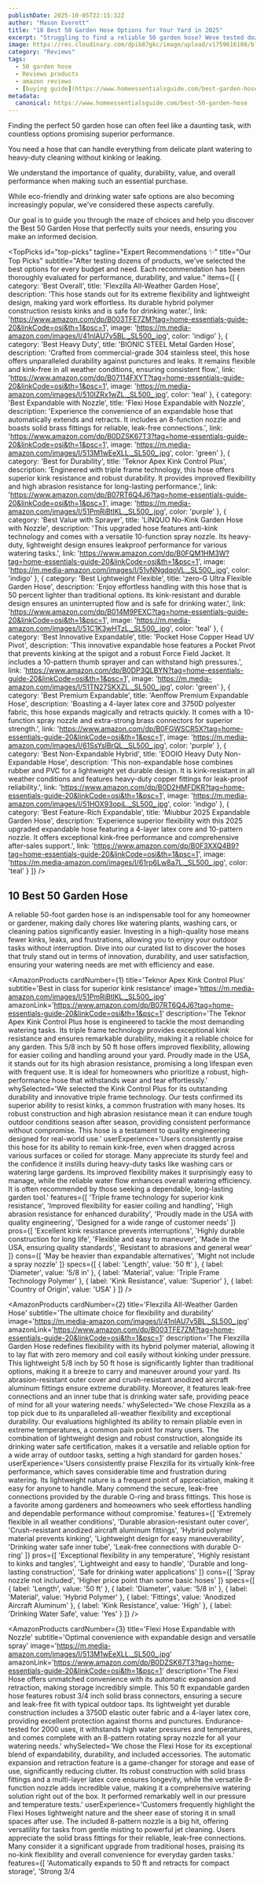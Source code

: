 ```yaml
---
publishDate: 2025-10-05T22:15:32Z
author: "Mason Everett"
title: "10 Best 50 Garden Hose Options for Your Yard in 2025"
excerpt: "Struggling to find a reliable 50 garden hose? Weve tested dozens to bring you top recommendations for durability, flexibility, and value. Make your choice with confidence."
image: https://res.cloudinary.com/dpib87gkc/image/upload/v1759616108/blog_image_1759616107_twgq0a.webp
category: "Reviews"
tags:
  - 50 garden hose
  - Reviews products
  - amazon reviews
  - [buying guide](https://www.homeessentialsguide.com/best-garden-hose)
metadata:
  canonical: https://www.homeessentialsguide.com/best-50-garden-hose
---
```



<p>Finding the perfect 50 garden hose can often feel like a daunting task, with countless options promising superior performance.</p>
<p>You need a hose that can handle everything from delicate plant watering to heavy-duty cleaning without kinking or leaking.</p>
<p>We understand the importance of quality, durability, value, and overall performance when making such an essential purchase.</p>
<p>While eco-friendly and drinking water safe options are also becoming increasingly popular, we've considered these aspects carefully.</p>
<p>Our goal is to guide you through the maze of choices and help you discover the Best 50 Garden Hose that perfectly suits your needs, ensuring you make an informed decision.</p>

<TopPicks
  id="top-picks"
  tagline="Expert Recommendations ✨"
  title="Our Top Picks"
  subtitle="After testing dozens of products, we've selected the best options for every budget and need. Each recommendation has been thoroughly evaluated for performance, durability, and value."
  items={[
    {
      category: 'Best Overall',
      title: 'Flexzilla All-Weather Garden Hose',
      description: 'This hose stands out for its extreme flexibility and lightweight design, making yard work effortless. Its durable hybrid polymer construction resists kinks and is safe for drinking water.',
      link: 'https://www.amazon.com/dp/B003TFE7ZM?tag=home-essentials-guide-20&linkCode=osi&th=1&psc=1',
      image: 'https://m.media-amazon.com/images/I/41nlAU7v5BL._SL500_.jpg',
      color: 'indigo'
    },
    {
      category: 'Best Heavy Duty',
      title: 'BIONIC STEEL Metal Garden Hose',
      description: 'Crafted from commercial-grade 304 stainless steel, this hose offers unparalleled durability against punctures and leaks. It remains flexible and kink-free in all weather conditions, ensuring consistent flow.',
      link: 'https://www.amazon.com/dp/B07114FXYT?tag=home-essentials-guide-20&linkCode=osi&th=1&psc=1',
      image: 'https://m.media-amazon.com/images/I/510IZRx1wZL._SL500_.jpg',
      color: 'teal'
    },
    {
      category: 'Best Expandable with Nozzle',
      title: 'Flexi Hose Expandable with Nozzle',
      description: 'Experience the convenience of an expandable hose that automatically extends and retracts. It includes an 8-function nozzle and boasts solid brass fittings for reliable, leak-free connections.',
      link: 'https://www.amazon.com/dp/B0DZSK67T3?tag=home-essentials-guide-20&linkCode=osi&th=1&psc=1',
      image: 'https://m.media-amazon.com/images/I/513M1wEeXLL._SL500_.jpg',
      color: 'green'
    },
    {
      category: 'Best for Durability',
      title: 'Teknor Apex Kink Control Plus',
      description: 'Engineered with triple frame technology, this hose offers superior kink resistance and robust durability. It provides improved flexibility and high abrasion resistance for long-lasting performance.',
      link: 'https://www.amazon.com/dp/B07RT6Q4J6?tag=home-essentials-guide-20&linkCode=osi&th=1&psc=1',
      image: 'https://m.media-amazon.com/images/I/51PmRiBtlKL._SL500_.jpg',
      color: 'purple'
    },
    {
      category: 'Best Value with Sprayer',
      title: 'LINQUO No-Kink Garden Hose with Nozzle',
      description: 'This upgraded hose features anti-kink technology and comes with a versatile 10-function spray nozzle. Its heavy-duty, lightweight design ensures leakproof performance for various watering tasks.',
      link: 'https://www.amazon.com/dp/B0FQM1HM3W?tag=home-essentials-guide-20&linkCode=osi&th=1&psc=1',
      image: 'https://m.media-amazon.com/images/I/51vNNgdqoVL._SL500_.jpg',
      color: 'indigo'
    },
    {
      category: 'Best Lightweight Flexible',
      title: 'zero-G Ultra Flexible Garden Hose',
      description: 'Enjoy effortless handling with this hose that is 50 percent lighter than traditional options. Its kink-resistant and durable design ensures an uninterrupted flow and is safe for drinking water.',
      link: 'https://www.amazon.com/dp/B014M9PEXC?tag=home-essentials-guide-20&linkCode=osi&th=1&psc=1',
      image: 'https://m.media-amazon.com/images/I/51C1K3wHTzL._SL500_.jpg',
      color: 'teal'
    },
    {
      category: 'Best Innovative Expandable',
      title: 'Pocket Hose Copper Head UV Pivot',
      description: 'This innovative expandable hose features a Pocket Pivot that prevents kinking at the spigot and a robust Force Field Jacket. It includes a 10-pattern thumb sprayer and can withstand high pressures.',
      link: 'https://www.amazon.com/dp/B0DP3QLBYN?tag=home-essentials-guide-20&linkCode=osi&th=1&psc=1',
      image: 'https://m.media-amazon.com/images/I/51TN27SKXZL._SL500_.jpg',
      color: 'green'
    },
    {
      category: 'Best Premium Expandable',
      title: 'Aenffow Premium Expandable Hose',
      description: 'Boasting a 4-layer latex core and 3750D polyester fabric, this hose expands magically and retracts quickly. It comes with a 10-function spray nozzle and extra-strong brass connectors for superior strength.',
      link: 'https://www.amazon.com/dp/B0FGWSCR5X?tag=home-essentials-guide-20&linkCode=osi&th=1&psc=1',
      image: 'https://m.media-amazon.com/images/I/61SsYslBrQL._SL500_.jpg',
      color: 'purple'
    },
    {
      category: 'Best Non-Expandable Hybrid',
      title: 'EOOIO Heavy Duty Non-Expandable Hose',
      description: 'This non-expandable hose combines rubber and PVC for a lightweight yet durable design. It is kink-resistant in all weather conditions and features heavy-duty copper fittings for leak-proof reliability.',
      link: 'https://www.amazon.com/dp/B0D2HMFDKR?tag=home-essentials-guide-20&linkCode=osi&th=1&psc=1',
      image: 'https://m.media-amazon.com/images/I/51HOX93opiL._SL500_.jpg',
      color: 'indigo'
    },
    {
      category: 'Best Feature-Rich Expandable',
      title: 'Miubbur 2025 Expandable Garden Hose',
      description: 'Experience superior flexibility with this 2025 upgraded expandable hose featuring a 4-layer latex core and 10-pattern nozzle. It offers exceptional kink-free performance and comprehensive after-sales support.',
      link: 'https://www.amazon.com/dp/B0F3XXQ4B9?tag=home-essentials-guide-20&linkCode=osi&th=1&psc=1',
      image: 'https://m.media-amazon.com/images/I/61rp6Lw8a7L._SL500_.jpg',
      color: 'teal'
    }
  ]}
/>

## 10 Best 50 Garden Hose

A reliable 50-foot garden hose is an indispensable tool for any homeowner or gardener, making daily chores like watering plants, washing cars, or cleaning patios significantly easier. Investing in a high-quality hose means fewer kinks, leaks, and frustrations, allowing you to enjoy your outdoor tasks without interruption. Dive into our curated list to discover the hoses that truly stand out in terms of innovation, durability, and user satisfaction, ensuring your watering needs are met with efficiency and ease.

<AmazonProducts
  cardNumber={1}
  title='Teknor Apex Kink Control Plus'
  subtitle='Best in class for superior kink resistance'
  image='https://m.media-amazon.com/images/I/51PmRiBtlKL._SL500_.jpg'
  amazonLink='https://www.amazon.com/dp/B07RT6Q4J6?tag=home-essentials-guide-20&linkCode=osi&th=1&psc=1'
  description='The Teknor Apex Kink Control Plus hose is engineered to tackle the most demanding watering tasks. Its triple frame technology provides exceptional kink resistance and ensures remarkable durability, making it a reliable choice for any garden. This 5/8 inch by 50 ft hose offers improved flexibility, allowing for easier coiling and handling around your yard. Proudly made in the USA, it stands out for its high abrasion resistance, promising a long lifespan even with frequent use. It is ideal for homeowners who prioritize a robust, high-performance hose that withstands wear and tear effortlessly.'
  whySelected='We selected the Kink Control Plus for its outstanding durability and innovative triple frame technology. Our tests confirmed its superior ability to resist kinks, a common frustration with many hoses. Its robust construction and high abrasion resistance mean it can endure tough outdoor conditions season after season, providing consistent performance without compromise. This hose is a testament to quality engineering designed for real-world use.'
  userExperience='Users consistently praise this hose for its ability to remain kink-free, even when dragged across various surfaces or coiled for storage. Many appreciate its sturdy feel and the confidence it instills during heavy-duty tasks like washing cars or watering large gardens. Its improved flexibility makes it surprisingly easy to manage, while the reliable water flow enhances overall watering efficiency. It is often recommended by those seeking a dependable, long-lasting garden tool.'
  features={[
    'Triple frame technology for superior kink resistance',
    'Improved flexibility for easier coiling and handling',
    'High abrasion resistance for enhanced durability',
    'Proudly made in the USA with quality engineering',
    'Designed for a wide range of customer needs'
  ]}
  pros={[
    'Excellent kink resistance prevents interruptions',
    'Highly durable construction for long life',
    'Flexible and easy to maneuver',
    'Made in the USA, ensuring quality standards',
    'Resistant to abrasions and general wear'
  ]}
  cons={[
    'May be heavier than expandable alternatives',
    'Might not include a spray nozzle'
  ]}
  specs={[
    { label: 'Length', value: '50 ft' },
    { label: 'Diameter', value: '5/8 in' },
    { label: 'Material', value: 'Triple Frame Technology Polymer' },
    { label: 'Kink Resistance', value: 'Superior' },
    { label: 'Country of Origin', value: 'USA' }
  ]}
/>

<AmazonProducts
  cardNumber={2}
  title='Flexzilla All-Weather Garden Hose'
  subtitle='The ultimate choice for flexibility and durability'
  image='https://m.media-amazon.com/images/I/41nlAU7v5BL._SL500_.jpg'
  amazonLink='https://www.amazon.com/dp/B003TFE7ZM?tag=home-essentials-guide-20&linkCode=osi&th=1&psc=1'
  description='The Flexzilla Garden Hose redefines flexibility with its hybrid polymer material, allowing it to lay flat with zero memory and coil easily without kinking under pressure. This lightweight 5/8 inch by 50 ft hose is significantly lighter than traditional options, making it a breeze to carry and maneuver around your yard. Its abrasion-resistant outer cover and crush-resistant anodized aircraft aluminum fittings ensure extreme durability. Moreover, it features leak-free connections and an inner tube that is drinking water safe, providing peace of mind for all your watering needs.'
  whySelected='We chose Flexzilla as a top pick due to its unparalleled all-weather flexibility and exceptional durability. Our evaluations highlighted its ability to remain pliable even in extreme temperatures, a common pain point for many users. The combination of lightweight design and robust construction, alongside its drinking water safe certification, makes it a versatile and reliable option for a wide array of outdoor tasks, setting a high standard for garden hoses.'
  userExperience='Users consistently praise Flexzilla for its virtually kink-free performance, which saves considerable time and frustration during watering. Its lightweight nature is a frequent point of appreciation, making it easy for anyone to handle. Many commend the secure, leak-free connections provided by the durable O-ring and brass fittings. This hose is a favorite among gardeners and homeowners who seek effortless handling and dependable performance without compromise.'
  features={[
    'Extremely flexible in all weather conditions',
    'Durable abrasion-resistant outer cover',
    'Crush-resistant anodized aircraft aluminum fittings',
    'Hybrid polymer material prevents kinking',
    'Lightweight design for easy maneuverability',
    'Drinking water safe inner tube',
    'Leak-free connections with durable O-ring'
  ]}
  pros={[
    'Exceptional flexibility in any temperature',
    'Highly resistant to kinks and tangles',
    'Lightweight and easy to handle',
    'Durable and long-lasting construction',
    'Safe for drinking water applications'
  ]}
  cons={[
    'Spray nozzle not included',
    'Higher price point than some basic hoses'
  ]}
  specs={[
    { label: 'Length', value: '50 ft' },
    { label: 'Diameter', value: '5/8 in' },
    { label: 'Material', value: 'Hybrid Polymer' },
    { label: 'Fittings', value: 'Anodized Aircraft Aluminum' },
    { label: 'Kink Resistance', value: 'High' },
    { label: 'Drinking Water Safe', value: 'Yes' }
  ]}
/>

<AmazonProducts
  cardNumber={3}
  title='Flexi Hose Expandable with Nozzle'
  subtitle='Optimal convenience with expandable design and versatile spray'
  image='https://m.media-amazon.com/images/I/513M1wEeXLL._SL500_.jpg'
  amazonLink='https://www.amazon.com/dp/B0DZSK67T3?tag=home-essentials-guide-20&linkCode=osi&th=1&psc=1'
  description='The Flexi Hose offers unmatched convenience with its automatic expansion and retraction, making storage incredibly simple. This 50 ft expandable garden hose features robust 3/4 inch solid brass connectors, ensuring a secure and leak-free fit with typical outdoor taps. Its lightweight yet durable construction includes a 3750D elastic outer fabric and a 4-layer latex core, providing excellent protection against thorns and punctures. Endurance-tested for 2000 uses, it withstands high water pressures and temperatures, and comes complete with an 8-pattern rotating spray nozzle for all your watering needs.'
  whySelected='We chose the Flexi Hose for its exceptional blend of expandability, durability, and included accessories. The automatic expansion and retraction feature is a game-changer for storage and ease of use, significantly reducing clutter. Its robust construction with solid brass fittings and a multi-layer latex core ensures longevity, while the versatile 8-function nozzle adds incredible value, making it a comprehensive watering solution right out of the box. It performed remarkably well in our pressure and temperature tests.'
  userExperience='Customers frequently highlight the Flexi Hoses lightweight nature and the sheer ease of storing it in small spaces after use. The included 8-pattern nozzle is a big hit, offering versatility for tasks from gentle misting to powerful jet cleaning. Users appreciate the solid brass fittings for their reliable, leak-free connections. Many consider it a significant upgrade from traditional hoses, praising its no-kink flexibility and overall convenience for everyday garden tasks.'
  features={[
    'Automatically expands to 50 ft and retracts for compact storage',
    'Strong 3/4